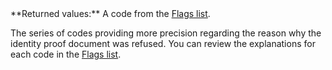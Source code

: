 <ResponseField name="Flags" type="array" >    
**Returned values:** A code from the <a href="/guides/users/verification/documents/submission/refusals" target="_blank">Flags list</a>.  

The series of codes providing more precision regarding the reason why the identity proof document was refused. You can review the explanations for each code in the <a href="/guides/users/verification/documents/submission/refusals" target="_blank">Flags list</a>.  
</ResponseField>